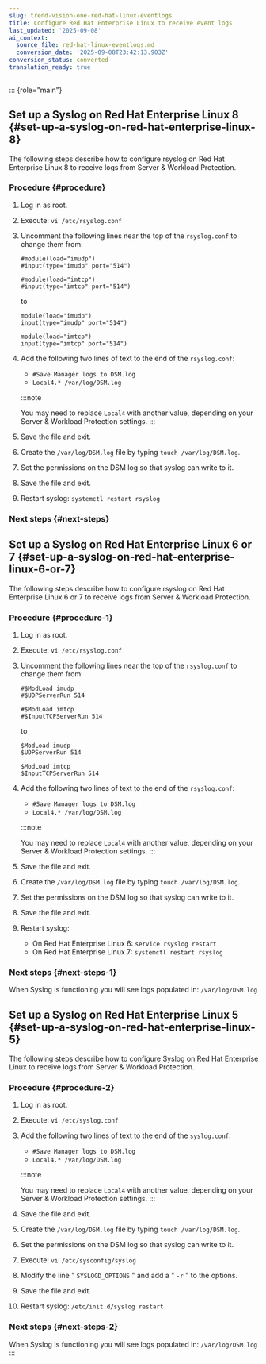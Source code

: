 ```yaml
---
slug: trend-vision-one-red-hat-linux-eventlogs
title: Configure Red Hat Enterprise Linux to receive event logs
last_updated: '2025-09-08'
ai_context:
  source_file: red-hat-linux-eventlogs.md
  conversion_date: '2025-09-08T23:42:13.903Z'
conversion_status: converted
translation_ready: true
---
```


::: {role="main"}
## Set up a Syslog on Red Hat Enterprise Linux 8 {#set-up-a-syslog-on-red-hat-enterprise-linux-8}

The following steps describe how to configure rsyslog on Red Hat Enterprise Linux 8 to receive logs from Server & Workload Protection.

### Procedure {#procedure}

1.  Log in as root.

2.  Execute: `vi /etc/rsyslog.conf`

3.  Uncomment the following lines near the top of the `rsyslog.conf` to change them from:

    ``` codeblock
    #module(load="imudp")
    #input(type="imudp" port="514")

    #module(load="imtcp")
    #input(type="imtcp" port="514")
    ```

    to

    ``` codeblock
    module(load="imudp")
    input(type="imudp" port="514")

    module(load="imtcp")
    input(type="imtcp" port="514")
    ```

4.  Add the following two lines of text to the end of the `rsyslog.conf`:

    - `#Save Manager logs to DSM.log`
    - `Local4.* /var/log/DSM.log`

    :::note

    You may need to replace `Local4` with another value, depending on your Server & Workload Protection settings.
    :::

5.  Save the file and exit.

6.  Create the `/var/log/DSM.log` file by typing `touch /var/log/DSM.log`.

7.  Set the permissions on the DSM log so that syslog can write to it.

8.  Save the file and exit.

9.  Restart syslog: `systemctl restart rsyslog`

### Next steps {#next-steps}

## Set up a Syslog on Red Hat Enterprise Linux 6 or 7 {#set-up-a-syslog-on-red-hat-enterprise-linux-6-or-7}

The following steps describe how to configure rsyslog on Red Hat Enterprise Linux 6 or 7 to receive logs from Server & Workload Protection.

### Procedure {#procedure-1}

1.  Log in as root.

2.  Execute: `vi /etc/rsyslog.conf`

3.  Uncomment the following lines near the top of the `rsyslog.conf` to change them from:

    ``` codeblock
    #$ModLoad imudp
    #$UDPServerRun 514

    #$ModLoad imtcp
    #$InputTCPServerRun 514
    ```

    to

    ``` codeblock
    $ModLoad imudp
    $UDPServerRun 514

    $ModLoad imtcp
    $InputTCPServerRun 514
    ```

4.  Add the following two lines of text to the end of the `rsyslog.conf`:

    - `#Save Manager logs to DSM.log`
    - `Local4.* /var/log/DSM.log`

    :::note

    You may need to replace `Local4` with another value, depending on your Server & Workload Protection settings.
    :::

5.  Save the file and exit.

6.  Create the `/var/log/DSM.log` file by typing `touch /var/log/DSM.log`.

7.  Set the permissions on the DSM log so that syslog can write to it.

8.  Save the file and exit.

9.  Restart syslog:

    - On Red Hat Enterprise Linux 6: `service rsyslog restart`
    - On Red Hat Enterprise Linux 7: `systemctl restart rsyslog`

### Next steps {#next-steps-1}

When Syslog is functioning you will see logs populated in: `/var/log/DSM.log`

## Set up a Syslog on Red Hat Enterprise Linux 5 {#set-up-a-syslog-on-red-hat-enterprise-linux-5}

The following steps describe how to configure Syslog on Red Hat Enterprise Linux to receive logs from Server & Workload Protection.

### Procedure {#procedure-2}

1.  Log in as root.

2.  Execute: `vi /etc/syslog.conf`

3.  Add the following two lines of text to the end of the `syslog.conf`:

    - `#Save Manager logs to DSM.log`
    - `Local4.* /var/log/DSM.log`

    :::note

    You may need to replace `Local4` with another value, depending on your Server & Workload Protection settings.
    :::

4.  Save the file and exit.

5.  Create the `/var/log/DSM.log` file by typing `touch /var/log/DSM.log`.

6.  Set the permissions on the DSM log so that syslog can write to it.

7.  Execute: `vi /etc/sysconfig/syslog`

8.  Modify the line " `SYSLOGD_OPTIONS` " and add a " `-r` " to the options.

9.  Save the file and exit.

10. Restart syslog: `/etc/init.d/syslog restart`

### Next steps {#next-steps-2}

When Syslog is functioning you will see logs populated in: `/var/log/DSM.log`
:::
